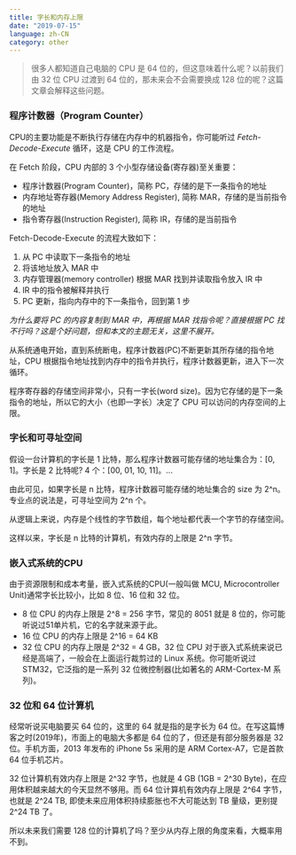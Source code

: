 ```yaml
---
title: 字长和内存上限
date: "2019-07-15"
language: zh-CN
category: other
---
```


> 很多人都知道自己电脑的 CPU 是 64 位的，但这意味着什么呢？以前我们由 32 位 CPU 过渡到 64 位的，那未来会不会需要换成 128 位的呢？这篇文章会解释这些问题。

### 程序计数器（Program Counter）

CPU的主要功能是不断执行存储在内存中的机器指令，你可能听过 *Fetch-Decode-Execute* 循环，这是 CPU 的工作流程。

在 Fetch 阶段，CPU 内部的 3 个小型存储设备(寄存器)至关重要：

- 程序计数器(Program Counter)，简称 PC，存储的是下一条指令的地址
- 内存地址寄存器(Memory Address Register), 简称 MAR，存储的是当前指令的地址
- 指令寄存器(Instruction Register), 简称 IR，存储的是当前指令

Fetch-Decode-Execute 的流程大致如下：

1. 从 PC 中读取下一条指令的地址
2. 将该地址放入 MAR 中
3. 内存管理器(memory controller) 根据 MAR 找到并读取指令放入 IR 中
4. IR 中的指令被解释并执行
5. PC 更新，指向内存中的下一条指令，回到第 1 步

*为什么要将 PC 的内容复制到 MAR 中，再根据 MAR 找指令呢？直接根据 PC 找不行吗？这是个好问题，但和本文的主题无关，这里不展开。*

从系统通电开始，直到系统断电，程序计数器(PC)不断更新其所存储的指令地址，CPU 根据指令地址找到内存中的指令并执行，程序计数器更新，进入下一次循环。

程序寄存器的存储空间非常小，只有一字长(word size)。因为它存储的是下一条指令的地址，所以它的大小（也即一字长）决定了 CPU 可以访问的内存空间的上限。

### 字长和可寻址空间

假设一台计算机的字长是 1 比特，那么程序计数器可能存储的地址集合为：[0, 1]。字长是 2 比特呢? 4 个：[00, 01, 10, 11]。...

由此可见，如果字长是 n 比特，程序计数器可能存储的地址集合的 size 为 2^n。专业点的说法是，可寻址空间为 2^n 个。

从逻辑上来说，内存是个线性的字节数组，每个地址都代表一个字节的存储空间。

这样以来，字长是 n 比特的计算机，有效内存的上限是 2^n 字节。

### 嵌入式系统的CPU

由于资源限制和成本考量，嵌入式系统的CPU(一般叫做 MCU, Microcontroller Unit)通常字长比较小，比如 8 位、16 位和 32 位。

- 8 位 CPU 的内存上限是 2^8 = 256 字节，常见的 8051 就是 8 位的，你可能听说过51单片机，它的名字就来源于此。
- 16 位 CPU 的内存上限是 2^16 = 64 KB
- 32 位 CPU 的内存上限是 2^32 = 4 GB，32 位 CPU 对于嵌入式系统来说已经是高端了，一般会在上面运行裁剪过的 Linux 系统。你可能听说过 STM32，它泛指的是一系列 32 位微控制器(比如著名的 ARM-Cortex-M 系列)。

### 32 位和 64 位计算机

经常听说买电脑要买 64 位的，这里的 64 就是指的是字长为 64 位。在写这篇博客之时(2019年)，市面上的电脑大多都是 64 位的了，但还是有部分服务器是 32 位。手机方面，2013 年发布的 iPhone 5s 采用的是 ARM Cortex-A7，它是首款 64 位手机芯片。

32 位计算机有效内存上限是 2^32 字节，也就是 4 GB (1GB = 2^30 Byte)，在应用体积越来越大的今天显然不够用。而 64 位计算机有效内存上限是 2^64 字节，也就是 2^24 TB, 即使未来应用体积持续膨胀也不大可能达到 TB 量级，更别提 2^24 TB 了。

所以未来我们需要 128 位的计算机了吗？至少从内存上限的角度来看，大概率用不到。
